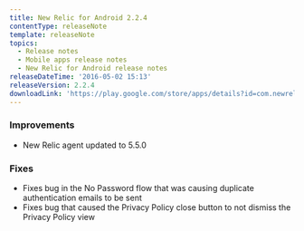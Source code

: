 ```yaml
---
title: New Relic for Android 2.2.4
contentType: releaseNote
template: releaseNote
topics:
  - Release notes
  - Mobile apps release notes
  - New Relic for Android release notes
releaseDateTime: '2016-05-02 15:13'
releaseVersion: 2.2.4
downloadLink: 'https://play.google.com/store/apps/details?id=com.newrelic.rpm&hl=en'
---
```


### Improvements

* New Relic agent updated to 5.5.0

### Fixes

* Fixes bug in the No Password flow that was causing duplicate authentication emails to be sent
* Fixes bug that caused the Privacy Policy close button to not dismiss the Privacy Policy view
